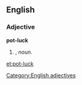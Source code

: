 ==English==

===Adjective===
'''pot-luck'''

# {{attributive of|pot luck|lang=en|nodot=1}}, ''noun''.


[[Category:English adjectives]]

[[et:pot-luck]]